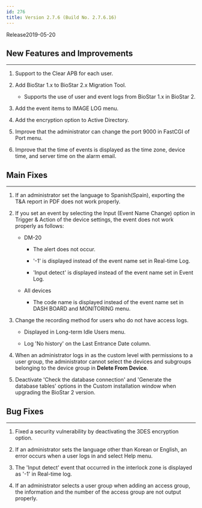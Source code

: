 ```yaml
---
id: 276
title: Version 2.7.6 (Build No. 2.7.6.16)
---
```


Release<Separator/>2019-05-20

## New Features and Improvements

---

1. Support to the Clear APB for each user.

1. Add BioStar 1.x to BioStar 2.x Migration Tool.

    * Supports the use of user and event logs from BioStar 1.x in BioStar 2.

1. Add the event items to IMAGE LOG menu.

1. Add the encryption option to Active Directory.

1. Improve that the administrator can change the port 9000 in FastCGI of Port menu.

1. Improve that the time of events is displayed as the time zone, device time, and server time on the alarm email.

## Main Fixes

---

1. If an administrator set the language to Spanish(Spain), exporting the T&A report in PDF does not work properly.

1. If you set an event by selecting the Input (Event Name Change) option in Trigger & Action of the device settings, the event does not work properly as follows:

    * DM-20

        * The alert does not occur.

        * '-1' is displayed instead of the event name set in Real-time Log.

        * 'Input detect' is displayed instead of the event name set in Event Log.

    * All devices

        * The code name is displayed instead of the event name set in DASH BOARD and MONITORING menu.

1. Change the recording method for users who do not have access logs.

    * Displayed in Long-term Idle Users menu.

    * Log 'No history' on the Last Entrance Date column.

1. When an administrator logs in as the custom level with permissions to a user group, the administrator cannot select the devices and subgroups belonging to the device group in **Delete From Device**.

1. Deactivate 'Check the database connection' and 'Generate the database tables' options in the Custom installation window when upgrading the BioStar 2 version.

## Bug Fixes

---

1. Fixed a security vulnerability by deactivating the 3DES encryption option.

1. If an administrator sets the language other than Korean or English, an error occurs when a user logs in and select Help menu.

1. The 'Input detect' event that occurred in the interlock zone is displayed as '-1' in Real-time log.

1. If an administrator selects a user group when adding an access group, the information and the number of the access group are not output properly.